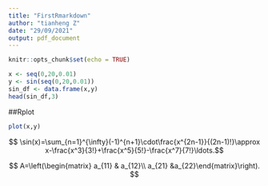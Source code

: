 ```yaml
---
title: "FirstRmarkdown"
author: "tianheng Z"
date: "29/09/2021"
output: pdf_document
---
```


```r
knitr::opts_chunk$set(echo = TRUE)
```

```r
x <- seq(0,20,0.01)
y <- sin(seq(0,20,0.01))
sin_df <- data.frame(x,y)
head(sin_df,3)
```
##Rplot
```r
plot(x,y)
```

\begin{equation}y=\sin(x)\end{equation}

$$ \sin(x)=\sum_{n=1}^{\infty}(-1)^{n+1}\cdot\frac{x^{2n-1}}{(2n-1)!}\approx x-\frac{x^3}{3!}+\frac{x^5}{5!}-\frac{x^7}{7!}\ldots.$$



$$ A=\left(\begin{matrix} a_{11} & a_{12}\\ a_{21} &a_{22}\end{matrix}\right). $$